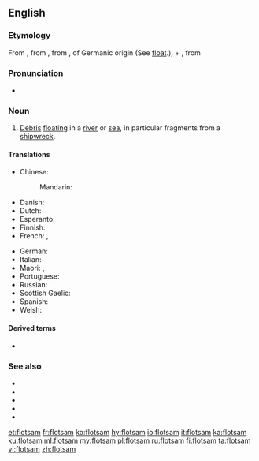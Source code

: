 ==English==

===Etymology===
From {{etyl|xno|en}} {{m|fro|floteson}}, from {{etyl|fro|en}} {{m|fro|flotaison||a floating}}, from {{m|fro|floter||to float}}, of Germanic origin (See [[float]].), + {{m|fro|-aison}}, from {{etyl|la|en}} {{m|la|-atio}}

===Pronunciation===
* {{IPA|/ˈflɒtsəm/|lang=en}}

===Noun===
{{en-noun|~}}

# [[debris|Debris]] [[float]]ing in a [[river]] or [[sea]], in particular fragments from a [[shipwreck]].

====Translations====
{{trans-top|flotsam}}
* Chinese:
*: Mandarin: {{t+|cmn|废料|tr=fèiliào}}
* Danish: {{t|da|drivgods|n}}
* Dutch: {{t|nl|drijfhout|n}}
* Esperanto: {{t|eo|flosaĵo}}
* Finnish: {{t|fi|ajelehtiva hylkytavara}}
* French: {{t+|fr|épave|f}}, {{t+|fr|débris|m|m-p}}
{{trans-mid}}
* German: {{t|de|Treibgut|n}}
* Italian: {{t+|it|relitto|m}}
* Maori: {{t|mi|pārāriki}}, {{t|mi|paratai}}
* Portuguese: {{t|pt|destroços}}
* Russian: {{t+|ru|обломок|m-p|alt=обло́мки}}
* Scottish Gaelic: {{t|gd|murrag|f}}
* Spanish: {{t+|es|pecio|m}}
* Welsh: {{t|cy|broc môr|m}}
{{trans-bottom}}

====Derived terms====
* {{l|en|flotsam and jetsam}}

===See also===
* {{projectlink|wikipedia}}
* {{l|en|lagan}}
* {{l|en|jetsam}}
* {{l|en|derelict}}
* {{l|en|salvage}}

[[et:flotsam]]
[[fr:flotsam]]
[[ko:flotsam]]
[[hy:flotsam]]
[[io:flotsam]]
[[it:flotsam]]
[[ka:flotsam]]
[[ku:flotsam]]
[[ml:flotsam]]
[[my:flotsam]]
[[pl:flotsam]]
[[ru:flotsam]]
[[fi:flotsam]]
[[ta:flotsam]]
[[vi:flotsam]]
[[zh:flotsam]]